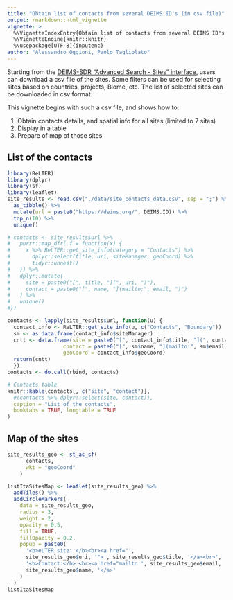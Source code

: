 ```yaml
---
title: "Obtain list of contacts from several DEIMS ID's (in csv file)"
output: rmarkdown::html_vignette
vignette: >
  %\VignetteIndexEntry{Obtain list of contacts from several DEIMS ID's (in csv file)}
  %\VignetteEngine{knitr::knitr}
  %\usepackage[UTF-8]{inputenc}
author: "Alessandro Oggioni, Paolo Tagliolato"
---
```


Starting from the [DEIMS-SDR "Advanced Search - Sites" interface](https://deims.org/search/sites), users can download a csv file of the sites. Some filters can be used for selecting sites based on countries, projects, Biome, etc. The list of selected sites can be downloaded in csv format.

This vignette begins with such a csv file, and shows how to:

1. Obtain contacts details, and spatial info for all sites (limited to 7 sites)
2. Display in a table
3. Prepare of map of those sites

## List of the contacts

```r
library(ReLTER)
library(dplyr)
library(sf)
library(leaflet)
site_results <- read.csv("./data/site_contacts_data.csv", sep = ";") %>%
  as_tibble() %>% 
  mutate(url = paste0("https://deims.org/", DEIMS.ID)) %>%
  top_n(10) %>%
  unique()

# contacts <- site_results$url %>%
#   purrr::map_dfr(.f = function(x) {
#     x %>% ReLTER::get_site_info(category = "Contacts") %>%
#       dplyr::select(title, uri, siteManager, geoCoord) %>%
#       tidyr::unnest()
#   }) %>%
#   dplyr::mutate(
#     site = paste0("[", title, "](", uri, ")"),
#     contact = paste0("[", name, "](mailto:", email, ")")
#   ) %>%
#   unique()
#})

contacts <- lapply(site_results$url, function(u) {
  contact_info <- ReLTER::get_site_info(u, c("Contacts", "Boundary"))
  sm <- as.data.frame(contact_info$siteManager)
  cntt <- data.frame(site = paste0("[", contact_info$title, "](", contact_info$uri, ")"),
                  contact = paste0("[", sm$name, "](mailto:", sm$email, ")"),
                  geoCoord = contact_info$geoCoord)
  return(cntt)
  })
contacts <- do.call(rbind, contacts)

# Contacts table
knitr::kable(contacts[, c("site", "contact")],
  #(contacts %>% dplyr::select(site, contact)),
  caption = "List of the contacts",
  booktabs = TRUE, longtable = TRUE
)
```

## Map of the sites

```r
site_results_geo <- st_as_sf(
      contacts,
      wkt = "geoCoord"
    )

listItaSitesMap <- leaflet(site_results_geo) %>%
  addTiles() %>%
  addCircleMarkers(
    data = site_results_geo,
    radius = 3,
    weight = 2,
    opacity = 0.5,
    fill = TRUE,
    fillOpacity = 0.2,
    popup = paste0(
      '<b>eLTER site: </b><br><a href="',
      site_results_geo$uri, '">', site_results_geo$title, '</a><br>',
      '<b>Contact:</b> <br><a href="mailto:', site_results_geo$email, '">',
      site_results_geo$name, '</a>'
    )
  )
listItaSitesMap
```
